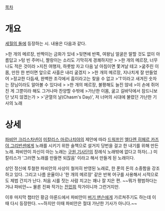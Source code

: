[[목차]]
= 개요 =
[[세월의 돌]]에 등장하는 시. 내용은 다음과 같다.

>한 개의 메르장, 반짝이는 금화가 있네
>뒷면에 반쪽, 여왕님 얼굴은 말할 것도 없이 아름답고
>텅 빈 주머니, 짤랑이는 소리도 기막히게 경쾌하지만
>
>한 개의 메르장, 너무나도 적은 것이라
>지친 여행자, 하룻밤 자고 다음 날 아침이면 쫓겨날 테고
>굶주린 이몸, 만찬 한 번이면 앞으로 사흘은 내리 굶겠지
>
>한 개의 메르장, 지나치게 잘 만들었어
>정교한 다듬새, 완벽한 조각에서 흠이라고는 찾을 수 없고
>'1'이라고 새겨진 숫자는 장님이라도 알아볼 수 있다네
>
>한 개의 메르장, 불평해도 늘진 않네
>이 손에 쥐어진 게 그뿐이라 해도 그거나마 찬양할 수밖에
>가난한 이몸, 굶고 길바닥에서 잠드니보단 낫지 않겠는가
>
>'균열의 날(Chasm's Day)', 저 너머의 시대에 불렸던 가난한 기사의 노래

= 상세 =
[[파비안 크리스차넨]]이 [[미칼리스 마르나치야]]의 제안에 따라 [[드워프]]인 [[엘다렌 히페르 카즈야 그리반센]]에게 노래를 시키기 위한 술책으로 설거지 당번을 걸고 한 내기를 위해 만든 노래. 파비안이 자신이 아는 노래는 [[구원 기사단]]의 장례식 노래밖에 없다고 하자(...) 미칼리스가 '그러면 노래를 만들면 되잖음' 이라고 해서 만들게 된 노래이다. 

상인 정신에 투철한 파비안의 사상이 철저히 반영된 노래로, 한 푼의 돈의 소중함을 강조하고 있다. 그리고 나름 운율이나 '한 개의 메르장' 같은 반복 어구를 사용해서 시적으로도 제법 간지가 난다. 처음 시를 짓는 사람 치고는 꽤나 잘 지은 편. ~~뭐가 평범하다는 거냐 파비안~~ 물론 진짜 작가는 [[전민희]] 작가이니까 그런거지만.

이후 마지막 챕터인 황금 아룬드에서 파비안이 [[버기 맨슨]]에게 가르쳐주기도 하는데 이 때 다시 등장한다. ~~하지만 이때 파비안은 절대 가난한 기사가 아니다.~~
